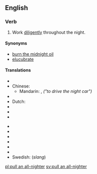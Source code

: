 ==English==

===Verb===
{{en-verb|inf=[[pull]] [[an]] [[all-nighter]]|pulls an all-nighter|pulling an all-nighter|pulled an all-nighter}}

# {{context|idiom|informal}} Work [[diligently]] throughout the night.

====Synonyms====
* [[burn the midnight oil]]
* [[elucubrate]]

====Translations====
{{trans-top}}
* {{trreq|Arabic}}
* Chinese:
** Mandarin: {{t|zh|開夜車|sc=Hani}}, {{t|zh|开夜车|tr=kāi yèchē|sc=Hani}} ''("to drive the night car")''
* {{trreq|Czech}}
* Dutch: {{t|nl|'t nachtje doordoen|m}}
* {{trreq|Finnish}}
* {{trreq|French}}
* {{trreq|German}}
{{trans-mid}}
* {{trreq|Hungarian}}
* {{trreq|Italian}}
* {{trreq|Japanese}}
* {{trreq|Portuguese}}
* {{trreq|Russian}}
* {{trreq|Spanish}}
* Swedish: {{t+|sv|dygna}} (''slang'')
{{trans-bottom}}

[[pl:pull an all-nighter]]
[[sv:pull an all-nighter]]